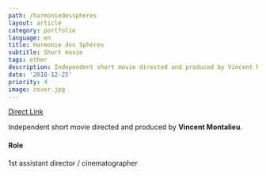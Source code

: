 ```yaml
---
path: /harmoniedesspheres
layout: article
category: portfolio
language: en
title: Harmonie des Sphères
subtitle: Short movie
tags: other
description: Independent short movie directed and produced by Vincent Montalieu.
date: '2018-12-25'
priority: 4
image: cover.jpg
---
```


<ResponsiveIframe
  width="1920"
  height="1080"
  src="https://www.youtube.com/embed/W2fsqEoim-o?rel=0"
/>

[Direct Link](https://www.youtube.com/watch?v=W2fsqEoim-o)

Independent short movie directed and produced by **Vincent Montalieu**.

#### Role

1st assistant director / cinematographer

